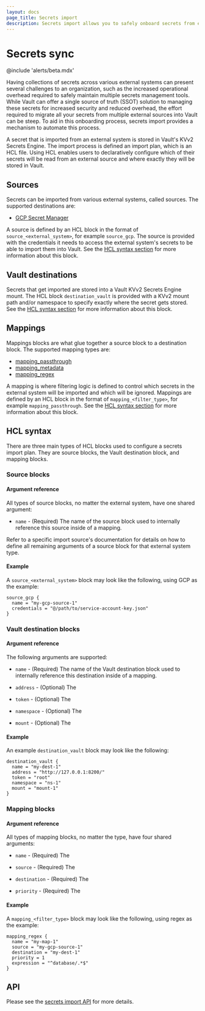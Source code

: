 ```yaml
---
layout: docs
page_title: Secrets import
description: Secrets import allows you to safely onboard secrets from external sources into Vault KV for management.
---
```



# Secrets sync

<EnterpriseAlert product="vault" />

@include 'alerts/beta.mdx'

Having collections of secrets across various external systems can present several challenges to an organization, such as
the increased operational overhead required to safely maintain multiple secrets management tools. While Vault can offer
a single source of truth (SSOT) solution to managing these secrets for increased security and reduced overhead, the effort
required to migrate all your secrets from multiple external sources into Vault can be steep. To aid in this onboarding
process, secrets import provides a mechanism to automate this process. 

A secret that is imported from an external system is stored in Vault's KVv2 Secrets Engine. The import process is defined 
an import plan, which is an HCL file. Using HCL enables users to declaratively configure which of their secrets will be read
from an external source and where exactly they will be stored in Vault.

## Sources

Secrets can be imported from various external systems, called sources. The supported destinations are:
* [GCP Secret Manager](/vault/docs/import/gcpsm)

A source is defined by an HCL block in the format of `source_<external_system>`, for example `source_gcp`. The source is
provided with the credentials it needs to access the external system's secrets to be able to import them into Vault. See
the [HCL syntax section](#hcl-syntax) for more information about this block.

## Vault destinations

Secrets that get imported are stored into a Vault KVv2 Secrets Engine mount. The HCL block `destination_vault` is provided
with a KVv2 mount path and/or namespace to specify exactly where the secret gets stored. See the
[HCL syntax section](#hcl-syntax) for more information about this block.

## Mappings

Mappings blocks are what glue together a source block to a destination block. The supported mapping types are:
* [mapping_passthrough](/vault/docs/import/mappings#passthrough)
* [mapping_metadata](/vault/docs/import/mappings#metadata)
* [mapping_regex](/vault/docs/import/mappings#regex)

A mapping is where filtering logic is defined to control which secrets in the external system will be imported and which will
be ignored. Mappings are defined by an HCL block in the format of `mapping_<filter_type>`, for example `mapping_passthrough`.
See the [HCL syntax section](#hcl-syntax) for more information about this block.

## HCL syntax

There are three main types of HCL blocks used to configure a secrets import plan. They are source blocks, the Vault destination
block, and mapping blocks.

### Source blocks

#### Argument reference

All types of source blocks, no matter the external system, have one shared argument:

* `name` - (Required) The name of the source block used to internally reference this source inside of a mapping.

Refer to a specific import source's documentation for details on how to define all remaining arguments of a source block for
that external system type.

#### Example

A `source_<external_system>` block may look like the following, using GCP as the example:

```hcl
source_gcp {
  name = "my-gcp-source-1"
  credentials = "@/path/to/service-account-key.json"
}
```

### Vault destination blocks

#### Argument reference

The following arguments are supported:

* `name` - (Required) The name of the Vault destination block used to internally reference this destination inside of a mapping.

* `address` - (Optional) The

* `token` - (Optional) The 

* `namespace` - (Optional) The

* `mount` - (Optional) The 

#### Example

An example `destination_vault` block may look like the following:

```hcl
destination_vault {
  name = "my-dest-1"
  address = "http://127.0.0.1:8200/"
  token = "root"
  namespace = "ns-1"
  mount = "mount-1"
}
```

### Mapping blocks

#### Argument reference

All types of mapping blocks, no matter the type, have four shared arguments:

* `name` - (Required) The

* `source` - (Required) The 

* `destination` - (Required) The 

* `priority` - (Required) The 

#### Example

A `mapping_<filter_type>` block may look like the following, using regex as the example:

```hcl
mapping_regex {
  name = "my-map-1"
  source = "my-gcp-source-1"
  destination = "my-dest-1"
  priority = 1
  expression = "^database/.*$"
}
```

## API

Please see the [secrets import API](/vault/api-docs/system/secrets-import) for more details.

